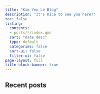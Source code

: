 ```yaml
---
title: "Kim Yen Le Blog"
description: "It's nice to see you here!"
toc: false
listing: 
  contents: 
  - posts/*/index.qmd
  sort: "date desc"
  type: default
  categories: false
  sort-ui: false 
  filter-ui: false
page-layout: full
title-block-banner: true
---
```


<style>
.quarto-title-block .quarto-title {
  font-size: 2em;
  margin-bottom: 0.3em;
}

.quarto-title-block .quarto-title {
  text-align: center;
}

</style>
## Recent posts
